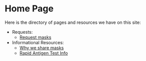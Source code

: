 # Home Page

Here is the directory of pages and resources we have on this site:

- Requests:
  - [Request masks](https://docs.google.com/forms/d/e/1FAIpQLSfCafn3pynvBpLtejV45ipZITrP8NQNOxRiSrtLHgM4r90F3Q/viewform)
- Informational Resources:
  - [Why we share masks](/info/why-we-share-masks)
  - [Rapid Antigen Test Info](/info/rapid-antigen-tests)
